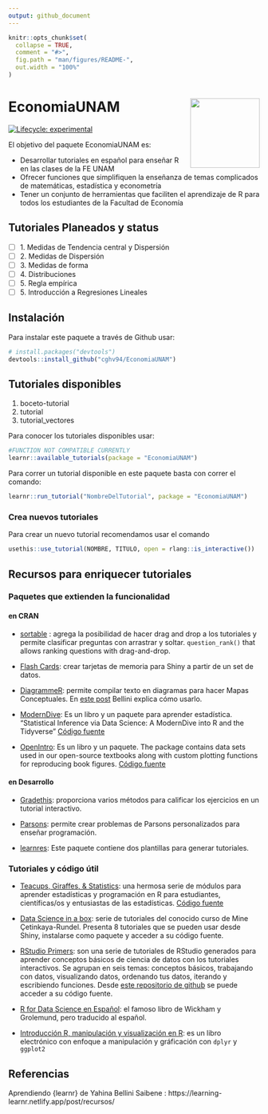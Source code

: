 ```yaml
---
output: github_document
---
```


<!-- README.md is generated from README.Rmd. Please edit that file -->

```r
knitr::opts_chunk$set(
  collapse = TRUE,
  comment = "#>",
  fig.path = "man/figures/README-",
  out.width = "100%"
)
```

# EconomiaUNAM <a href='https://cghv94.github.io/EconomiaUNAM/'><img src='logos/felogoOpt2.png' align="right" height="139" /></a>

<!-- badges: start -->
[![Lifecycle: experimental](https://img.shields.io/badge/lifecycle-experimental-orange.svg)](https://lifecycle.r-lib.org/articles/stages.html#experimental)
<!-- badges: end -->


El objetivo del paquete EconomiaUNAM es:

 - Desarrollar tutoriales en español para enseñar R en las clases de la FE UNAM
 - Ofrecer funciones que simplifiquen la enseñanza de temas complicados de matemáticas, estadística y econometría
 - Tener un conjunto de herramientas que faciliten el aprendizaje de R para todos los estudiantes de la Facultad de Economía


## Tutoriales Planeados y status

  - [ ] 1. Medidas de Tendencia central y Dispersión
  - [ ] 2. Medidas de Dispersión
  - [ ] 3. Medidas de forma
  - [ ] 4. Distribuciones
  - [ ] 5. Regla empírica
  - [ ] 5. Introducción a Regresiones Lineales



## Instalación

Para instalar este paquete a través de Github usar:

``` r
# install.packages("devtools")
devtools::install_github("cghv94/EconomiaUNAM")
```


## Tutoriales disponibles

1) boceto-tutorial
2) tutorial
3) tutorial_vectores

Para conocer los tutoriales disponibles usar:

``` r
#FUNCTION NOT COMPATIBLE CURRENTLY
learnr::available_tutorials(package = "EconomiaUNAM")
```

Para correr un tutorial disponible en este paquete basta con correr el comando: 

``` r
learnr::run_tutorial("NombreDelTutorial", package = "EconomiaUNAM")
```

### Crea nuevos tutoriales

Para crear un nuevo tutorial recomendamos usar el comando

```r
usethis::use_tutorial(NOMBRE, TITULO, open = rlang::is_interactive())
```

## Recursos para enriquecer tutoriales

### Paquetes que extienden la funcionalidad

#### en CRAN

 + [sortable](https://github.com/rstudio/sortable) : agrega la posibilidad de hacer drag and drop a los tutoriales y permite clasificar preguntas con arrastrar y soltar. `question_rank()` that allows ranking questions with drag-and-drop. 

 + [Flash Cards](https://github.com/jienagu/flashCard): crear tarjetas de memoria para Shiny a partir de un set de datos.


 + [DiagrammeR](https://rich-iannone.github.io/DiagrammeR/): permite compilar texto en diagramas para hacer Mapas Conceptuales. En [este post](https://learning-learnr.netlify.app/post/concept_maps/) Bellini explica cómo usarlo.

 + [ModernDive](https://moderndive.com/foreword.html): Es un libro y un paquete para aprender estadística. "Statistical Inference via Data Science: A ModernDive into R and the Tidyverse" [Código fuente](https://github.com/moderndive/moderndive)

 + [OpenIntro](https://www.openintro.org/book/os/): Es un libro y un paquete. The package contains data sets used in our open-source textbooks along with custom plotting functions for reproducing book figures. [Código fuente](https://github.com/OpenIntroStat/openintro)


#### en Desarrollo

 + [Gradethis](https://pkgs.rstudio.com/gradethis/): proporciona varios métodos para calificar los ejercicios en un tutorial interactivo.

 + [Parsons](https://rstudio.github.io/parsons/): permite crear problemas de Parsons personalizados para enseñar programación.

 + [learnres](https://github.com/yabellini/learnres): Este paquete contiene dos plantillas para generar tutoriales.

### Tutoriales y código útil

 + [Teacups, Giraffes, & Statistics](https://tinystats.github.io/teacups-giraffes-and-statistics/index.html): una hermosa serie de módulos para aprender estadísticas y programación en R para estudiantes, científicas/os y entusiastas de las estadísticas. [Código fuente](https://github.com/tinystats/teacups-giraffes-and-statistics)

 + [Data Science in a box](https://datasciencebox.org/interactive-tutorials.html): serie de tutoriales del conocido curso de Mine Çetinkaya-Rundel. Presenta 8 tutoriales que se pueden usar desde Shiny, instalarse como paquete y acceder a su código fuente.
 
 + [RStudio Primers](https://rstudio.cloud/learn/primers): son una serie de tutoriales de RStudio generados para aprender conceptos básicos de ciencia de datos con los tutoriales interactivos. Se agrupan en seis temas: conceptos básicos, trabajando con datos, visualizando datos, ordenando tus datos, iterando y escribiendo funciones. Desde [este repositorio de github](https://github.com/rstudio-education/primers) se puede acceder a su código fuente.

 + [R for Data Science en Español](https://es.r4ds.hadley.nz/): el famoso libro de Wickham y Grolemund, pero traducido al español.
 
 + [Introducción R, manipulación y visualización en R](http://www.castrolab.org/isme/introR/introR.html): es un libro electrónico con enfoque a manipulación y gráficación con `dplyr` y `ggplot2`
 
## Referencias

Aprendiendo {learnr} de Yahina Bellini Saibene : https://learning-learnr.netlify.app/post/recursos/

